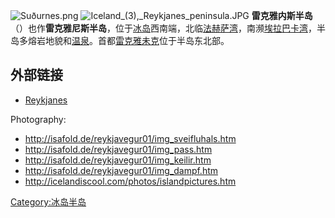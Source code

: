 [[Image:Suðurnes.png|thumb]]
[[File:Iceland_(3),_Reykjanes_peninsula.JPG|thumb]]
'''雷克雅内斯半岛'''（{{lang-is|Reykjanes}}）也作'''雷克雅尼斯半岛'''，位于[[冰岛|冰岛]]西南端，北临[[法赫萨湾|法赫萨湾]]，南濒[[埃拉巴卡湾|埃拉巴卡湾]]，半岛多熔岩地貌和[[温泉|温泉]]。首都[[雷克雅未克|雷克雅未克]]位于半岛东北部。

==外部链接==
*[http://www.visitreykjanes.is Reykjanes ] {{Wayback|url=http://www.visitreykjanes.is/ |date=20200513162929 }}
;Photography: 
*[http://isafold.de/reykjavegur01/img_sveifluhals.htm http://isafold.de/reykjavegur01/img_sveifluhals.htm] {{Wayback|url=http://isafold.de/reykjavegur01/img_sveifluhals.htm |date=20170330011540 }}
*[http://isafold.de/reykjavegur01/img_pass.htm http://isafold.de/reykjavegur01/img_pass.htm] {{Wayback|url=http://isafold.de/reykjavegur01/img_pass.htm |date=20170329211712 }}
*[http://isafold.de/reykjavegur01/img_keilir.htm http://isafold.de/reykjavegur01/img_keilir.htm] {{Wayback|url=http://isafold.de/reykjavegur01/img_keilir.htm |date=20170330000220 }}
*[http://isafold.de/reykjavegur01/img_dampf.htm http://isafold.de/reykjavegur01/img_dampf.htm] {{Wayback|url=http://isafold.de/reykjavegur01/img_dampf.htm |date=20170329120839 }}
*[http://icelandiscool.com/photos/islandpictures.htm http://icelandiscool.com/photos/islandpictures.htm] {{Wayback|url=http://icelandiscool.com/photos/islandpictures.htm |date=20200627204310 }}

{{coord|63|52|12|N|22|33|30|W|display=title|region:IS_type:landmark_source:dewiki}}
{{Iceland-stub}}
[[Category:冰岛半岛|Category:冰岛半岛]]